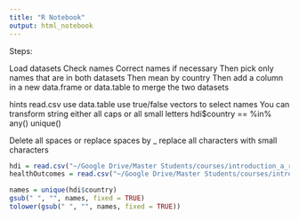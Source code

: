 ```yaml
---
title: "R Notebook"
output: html_notebook
---
```


Steps:

Load datasets
Check names 
Correct names if necessary
Then pick only names that are in both datasets
Then mean by country
Then add a column in a new data.frame or data.table to merge the two datasets


hints
read.csv
use data.table
use true/false vectors to select names
You can transform string either all caps or all small letters
hdi$country
==
%in%
any()
unique()

Delete all spaces or replace spaces by _
replace all characters with small characters

```r
hdi = read.csv("~/Google Drive/Master Students/courses/introduction_a_r/data/raw/hdi_health_index.csv")
healthOutcomes = read.csv("~/Google Drive/Master Students/courses/introduction_a_r/data/raw/Health-Outcomes.csv")

names = unique(hdi$country)
gsub(" ", "", names, fixed = TRUE)
tolower(gsub(" ", "", names, fixed = TRUE))


```
